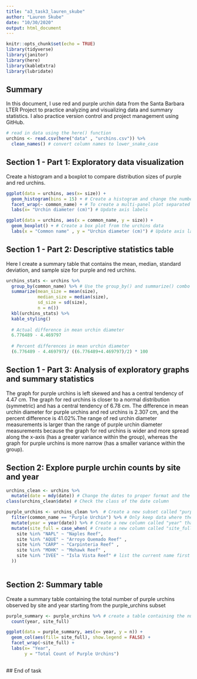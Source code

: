 ```yaml
---
title: "a3_task3_lauren_skube"
author: "Lauren Skube"
date: "10/30/2020"
output: html_document
---
```


```r
knitr::opts_chunk$set(echo = TRUE)
library(tidyverse)
library(janitor)
library(here)
library(kableExtra)
library(lubridate)
```

## Summary 
In this document, I use red and purple urchin data from the Santa Barbara LTER Project to practice analyzing and visualizing data and summary statistics. I also practice version control and project management using GitHub.

```r
# read in data using the here() function 
urchins <- read.csv(here("data" , "urchins.csv")) %>% 
  clean_names() # convert column names to lower_snake_case
```

## Section 1 - Part 1: Exploratory data visualization 
Create a histogram and a boxplot to compare distribution sizes of purple and red urchins. 

```r
ggplot(data = urchins, aes(x= size)) + 
  geom_histogram(bins = 15) + # Create a histogram and change the number of bins 
  facet_wrap(~ common_name) + # To create a multi-panel plot separated by common name 
  labs(x= "Urchin diameter (cm)") # Update axis labels 

ggplot(data = urchins, aes(x = common_name, y = size)) + 
  geom_boxplot() + # Create a box plot from the urchins data
  labs(x = "Common name" , y = "Urchin diameter (cm)") # Update axis labels 
```

## Section 1 - Part 2: Descriptive statistics table 
Here I create a summary table that contains the mean, median, standard deviation, and sample size for purple and red urchins. 

```r
urchins_stats <- urchins %>% 
  group_by(common_name) %>% # Use the group_by() and summarize() combo to create a table of summary statistics for urchin size separated by common name 
  summarize(mean_size = mean(size), 
            median_size = median(size), 
            sd_size = sd(size), 
            n = n())
  kbl(urchins_stats) %>% 
  kable_styling()
  
  # Actual difference in mean urchin diameter 
  6.776489 - 4.469797
  
  # Percent differences in mean urchin diameter 
  (6.776489 - 4.469797)/ ((6.776489+4.469797)/2) * 100
```


## Section 1 - Part 3: Analysis of exploratory graphs and summary statistics 
The graph for purple urchins is left skewed and has a central tendency of 4.47 cm. The graph for red urchins is closer to a normal distribution (symmetric) and has a central tendency of 6.78 cm. The difference in mean urchin diameter for purple urchins and red urchins is 2.307 cm, and the percent difference is 41.02%.The range of red urchin diameter measurements is larger than the range of purple urchin diameter measurements because the graph for red urchins is wider and more spread along the x-axis (has a greater variance within the group), whereas the graph for purple urchins is more narrow (has a smaller variance within the group). 

## Section 2: Explore purple urchin counts by site and year 

```r
urchins_clean <- urchins %>% 
  mutate(date = mdy(date)) # Change the dates to proper format and the class to "Date"
class(urchins_clean$date) # Check the class of the date column

purple_urchins <- urchins_clean %>%  # Create a new subset called "purple_urchins"
  filter(common_name == "Purple Urchin") %>% # Only keep data where the common name is Purple Urchin
  mutate(year = year(date)) %>% # Create a new column called "year" that contains only the year
  mutate(site_full = case_when( # Create a new column called "site_full" that contains the full name of the site 
    site %in% "NAPL" ~ "Naples Reef", 
    site %in% "AQUE" ~ "Arroyo Quemado Reef" , 
    site %in% "CARP" ~ "Carpinteria Reef" , 
    site %in% "MOHK" ~ "Mohawk Reef" , 
    site %in% "IVEE" ~ "Isla Vista Reef" # list the current name first and then what it should be called in the new column following the "~"
  ))
  
```
 
## Section 2: Summary table 
Create a summary table containing the total number of purple urchins observed by site and year starting from the purple_urchins subset 
 
```r
purple_summary <- purple_urchins %>% # create a table containing the number of purple urchins per site and year
  count(year, site_full)

ggplot(data = purple_summary, aes(x= year, y = n)) +
  geom_col(aes(fill= site_full), show.legend = FALSE) + 
  facet_wrap(~site_full) +
  labs(x= "Year", 
       y = "Total Count of Purple Urchins")
  
```
 
 ## End of task
 
 
 
 
 
 
 
 
 
 
 
 
 
 
 
 


